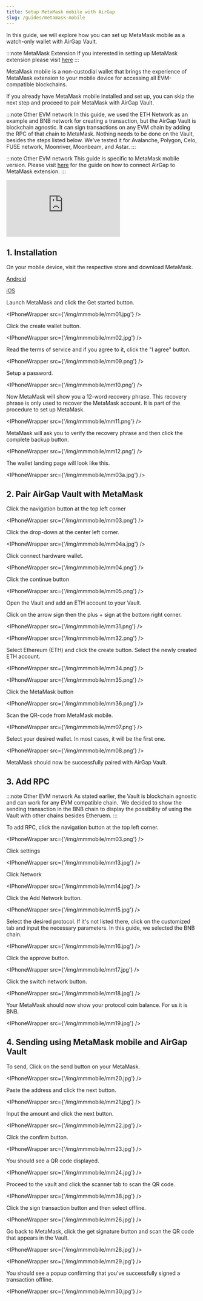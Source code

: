 ```yaml
---
title: Setup MetaMask mobile with AirGap
slug: /guides/metamask-mobile
---
```



In this guide, we will explore how you can set up MetaMask mobile as a watch-only wallet with AirGap Vault.

:::note MetaMask Extension
If you interested in setting up MetaMask extension please visit [here](/guides/metamask)
:::

MetaMask mobile is a non-custodial wallet that brings the experience of MetaMask extension to your mobile device for accessing all EVM-compatible blockchains.

If you already have MetaMask mobile installed and set up, you can skip the next step and proceed to pair MetaMask with AirGap Vault.

:::note Other EVM network
In this guide, we used the ETH Network as an example and BNB network for creating a transaction, but the AirGap Vault is blockchain agnostic. It can sign transactions on any EVM chain by adding the RPC of that chain to MetaMask. Nothing needs to be done on the Vault, besides the steps listed below.
We've tested it for Avalanche, Polygon, Celo, FUSE network, Moonriver, Moonbeam, and Astar.
:::

:::note Other EVM network
This guide is specific to MetaMask mobile version.
Please visit [here](https://support.airgap.it/guides/metamask) for the guide on how to connect AirGap to MetaMask extension.
:::

<div class='yt-container'>
  <iframe
    class='yt-video'
    src='https://www.youtube.com/embed/ATfjCmIVrGg'
    frameborder='0'
    allowfullscreen></iframe>
</div>

## 1. Installation

On your mobile device, visit the respective store and download MetaMask.

[Android](https://play.google.com/store/apps/details?id=io.metamask)

[iOS](https://apps.apple.com/us/app/metamask-blockchain-wallet/id1438144202)

Launch MetaMask and click the Get started button.

<IPhoneWrapper src={'/img/mmmobile/mm01.jpg'} />

Click the create wallet button.

<IPhoneWrapper src={'/img/mmmobile/mm02.jpg'} />

Read the terms of service and if you agree to it, click the "I agree" button.

<IPhoneWrapper src={'/img/mmmobile/mm09.png'} />

Setup a password.

<IPhoneWrapper src={'/img/mmmobile/mm10.png'} />

Now MetaMask will show you a 12-word recovery phrase. This recovery phrase is only used to recover the MetaMask account. It is part of the procedure to set up MetaMask.

<IPhoneWrapper src={'/img/mmmobile/mm11.png'} />

MetaMask will ask you to verify the recovery phrase and then click the complete backup button.

<IPhoneWrapper src={'/img/mmmobile/mm12.png'} />

The wallet landing page will look like this.

<IPhoneWrapper src={'/img/mmmobile/mm03a.jpg'} />

## 2. Pair AirGap Vault with MetaMask

Click the navigation button at the top left corner

<IPhoneWrapper src={'/img/mmmobile/mm03.png'} />

Click the drop-down at the center left corner.

<IPhoneWrapper src={'/img/mmmobile/mm04a.jpg'} />

Click connect hardware wallet.

<IPhoneWrapper src={'/img/mmmobile/mm04.png'} />

Click the continue button

<IPhoneWrapper src={'/img/mmmobile/mm05.png'} />

Open the Vault and add an ETH account to your Vault.

Click on the arrow sign then the plus + sign at the bottom right corner.

<IPhoneWrapper src={'/img/mmmobile/mm31.png'} />

<IPhoneWrapper src={'/img/mmmobile/mm32.png'} />

Select Ethereum (ETH) and click the create button. Select the newly created ETH account.

<IPhoneWrapper src={'/img/mmmobile/mm34.png'} />

<IPhoneWrapper src={'/img/mmmobile/mm35.png'} />

Click the MetaMask button

<IPhoneWrapper src={'/img/mmmobile/mm36.png'} />

Scan the QR-code from MetaMask mobile.

<IPhoneWrapper src={'/img/mmmobile/mm07.png'} />

Select your desired wallet. In most cases, it will be the first one.

<IPhoneWrapper src={'/img/mmmobile/mm08.png'} />

MetaMask should now be successfully paired with AirGap Vault.

## 3. Add RPC

:::note Other EVM network
As stated earlier, the Vault is blockchain agnostic and can work for any EVM compatible chain. 
We decided to show the sending transaction in the BNB chain to display the possibility of using the Vault with other chains besides Etheruem.
:::

To add RPC, click the navigation button at the top left corner.

<IPhoneWrapper src={'/img/mmmobile/mm03.png'} />

Click settings

<IPhoneWrapper src={'/img/mmmobile/mm13.jpg'} />

Click Network

<IPhoneWrapper src={'/img/mmmobile/mm14.jpg'} />

Click the Add Network button.

<IPhoneWrapper src={'/img/mmmobile/mm15.jpg'} />

Select the desired protocol. If it's not listed there, click on the customized tab and input the necessary parameters. In this guide, we selected the BNB chain.

<IPhoneWrapper src={'/img/mmmobile/mm16.jpg'} />

Click the approve button.

<IPhoneWrapper src={'/img/mmmobile/mm17.jpg'} />

Click the switch network button.

<IPhoneWrapper src={'/img/mmmobile/mm18.jpg'} />

Your MetaMask should now show your protocol coin balance. For us it is BNB.

<IPhoneWrapper src={'/img/mmmobile/mm19.jpg'} />

## 4. Sending using MetaMask mobile and AirGap Vault

To send, Click on the send button on your MetaMask.

<IPhoneWrapper src={'/img/mmmobile/mm20.jpg'} />

Paste the address and click the next button.

<IPhoneWrapper src={'/img/mmmobile/mm21.jpg'} />

Input the amount and click the next button.

<IPhoneWrapper src={'/img/mmmobile/mm22.jpg'} />

Click the confirm button.

<IPhoneWrapper src={'/img/mmmobile/mm23.jpg'} />

You should see a QR code displayed.

<IPhoneWrapper src={'/img/mmmobile/mm24.jpg'} />

Proceed to the vault and click the scanner tab to scan the QR code.

<IPhoneWrapper src={'/img/mmmobile/mm38.jpg'} />

Click the sign transaction button and then select offline.

<IPhoneWrapper src={'/img/mmmobile/mm26.jpg'} />

Go back to MetaMask, click the get signature button and scan the QR code that appears in the Vault.

<IPhoneWrapper src={'/img/mmmobile/mm28.jpg'} />

<IPhoneWrapper src={'/img/mmmobile/mm29.jpg'} />

You should see a popup confirming that you've successfully signed a transaction offline.

<IPhoneWrapper src={'/img/mmmobile/mm30.jpg'} />
